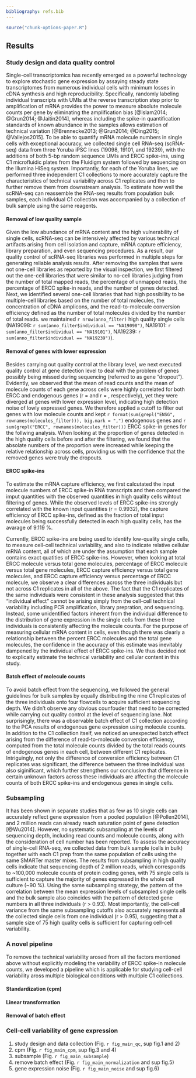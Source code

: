 ```yaml
---
bibliography: refs.bib
---
```


```r
source("chunk-options-paper.R")
```

## Results
### Study design and data quality control
Single-cell transcriptomics has recently emerged as a powerful technology to explore stochastic gene expression by assaying steady state transcriptomes from numerous individual cells with minimum losses in cDNA synthesis and high reproducibility.
Specifically, randomly labeling individual transcripts with UMIs at the reverse transcription step prior to amplification of mRNA provides the power to measure absolute molecule counts per gene by eliminating the amplification bias [@Islam2014; @Grun2014; @Jaitin2014], whereas including the spike-in quantification standards of known abundance in the samples allows estimation of technical variation [@Brennecke2013; @Grun2014; @Ding2015; @Vallejos2015].
To be able to quantify mRNA molecule numbers in single cells with exceptional accuracy, we collected single cell RNA-seq (scRNA-seq) data from three Yoruba iPSC lines (19098, 19101, and 19239), with the additions of both 5-bp random sequence UMIs and ERCC spike-ins, using C1 microfluidic plates from the Fluidigm system followed by sequencing on the Illumina HiSeq system.
Importantly, for each of the Yoruba lines, we performed three independent C1 collections to more accurately capture the characteristics of technical variability across C1 replicates and then to further remove them from downstream analysis.
To estimate how well the scRNA-seq can reassemble the RNA-seq results from population bulk samples, each individual C1 collection was accompanied by a collection of bulk sample using the same reagents.

#### Removal of low quality sample
Given the low abundance of mRNA content and the high vulnerability of single cells, scRNA-seq can be intensively affected by various technical artifacts arising from cell isolation and capture, mRNA capture efficiency, library preparation, and even sequencing procedures.
As a result, our quality control of scRNA-seq libraries was performed in multiple steps for generating reliable analysis results.
After removing the samples that were not one-cell libraries as reported by the visual inspection, we first filtered out the one-cell libraries that were similar to no-cell libraries judging from the number of total mapped reads, the percentage of unmapped reads, the percentage of ERCC spike-in reads, and the number of genes detected. 
Next, we identified several one-cell libraries that had high possibility to be multiple-cell libraries based on the number of total molecules, the concentration of cDNA amplicons, and the read-to-molecule conversion efficiency defined as the number of total molecules divided by the number of total reads.
we maintained `r nrow(anno_filter)` high quality single cells 
(NA19098: `r sum(anno_filter$individual == "NA19098")`,
 NA19101: `r sum(anno_filter$individual == "NA19101")`,
 NA19239: `r sum(anno_filter$individual == "NA19239")`).

#### Removal of genes with lower expression
Besides carrying out quality control at the library level, we next executed quality control at gene detection level to deal with the problem of genes possibly being missed during sequencing (referred to as gene “dropout”). 
Evidently, we observed that the mean of read counts and the mean of molecule counts of each gene across cells were highly correlated for both ERCC and endogenous genes (r = and r = , respectively), yet they were diverged at genes with lower expression level, indicating high detection noise of lowly expressed genes. 
We therefore applied a cutoff to filter out genes with low molecule counts and kept `r format(sum(grepl("ENSG", rownames(molecules_filter))), big.mark = ",")`
endogenous genes and
`r sum(grepl("ERCC", rownames(molecules_filter)))`
ERCC spike-in genes for the follwing analysis.
When looking at the proportion of genes detected in the high quality cells before and after the filtering, we found that the absolate numbers of the proportion were increased while keeping the relative relationship across cells, providing us with the confidence that the removed genes were truly the dropouts.

#### ERCC spike-ins 
To estimate the mRNA capture efficiency, we first calcutated the input molecule numbers of ERCC spike-in RNA transcripts and then compared the imput quantities with the observed quantities in high quality cells wihtout filtering of genes. 
While the observed levels of ERCC spike-ins strongly correlated with the known input quantities (r = 0.9932), the capture efficiency of ERCC spike-ins, defined as the fraction of total input molecules being successfully detected in each high quality cells, has the avarage of 9.119 %.

Currently, ERCC spike-ins are being used to identify low-quality single cells, to measure cell-cell technical variability, and also to indicate relative cellular mRNA content, all of which are under the assumption that each sample contains exact quatities of ERCC spike-ins.
However, when looking at total ERCC molecule versus total gene molecules, percentage of ERCC molecule versus total gene molecules, ERCC capture efficiency versus total gene molecules, and ERCC capture efficiency versus percentage of ERCC molecule, we observe a clear differences across the three individuals but not across C1 replicates in all of the above.
The fact that the C1 replicates of the same individuals were consistent in these analysis suggested that this "individual effect" cannot be arising simply from the cell-cell technical variability including PCR amplification, library prepration, and sequencing. 
Instead, some unidentified factors inherent from the individual difference to the distribution of gene expression in the single cells from these three individuals is consistently affecting the molecule counts.
For the purpose of measuring cellular mRNA content in cells, even though there was clearly a relationship between the percent ERCC molecules and the total gene molecules, the confidence in the accuracy of this estimate was inevitably dampened by the individual effect of ERCC spike-ins.
We thus decided not to explicaity estimate the technical variability and cellular content in this study. 
 
#### Batch effect of molecule counts
To avoid batch effect from the sequencing, we followed the general guidelines for bulk samples by equally distributing the nine C1 replicates of the three individuals onto four flowcells to acquire sufficient sequencing depth. 
We didn't observe any obvious counfouder that need to be corrected while carrying out quality control at the level of sequencing lane.
Not surprisingly, there was a observable batch effect of C1 collection according to the PCA results of endogenous gene expression using molecule counts.
In addition to the C1 collection itself, we noticed an unexpected batch effect arising from the difference of read-to-molecule conversion efficiency, computed from the total molecule counts divided by the total reads counts of endogenous genes in each cell, between different C1 replicates.
Intriguingly, not only the difference of conversion efficiency between C1 replicates was significant, the difference between the three individual was also siginificant, which further strengthens our conclusion that difference in certain unknown factors across these individuals are affecting the molecule counts of both ERCC spike-ins and endogenous genes in single cells.

### Subsampling
It has been shown in separate studies that as few as 10 single cells can accurately reflect gene expression from a pooled population [@Pollen2014], and 2 million reads can already reach saturation point of gene detection [@Wu2014].
However, no systematic subsampling at the levels of sequencing depth, including read counts and molecule counts, along with the consideration of cell number has been reported. 
To assess the accuracy of single-cell RNA-seq, we collected data from bulk sample (cells in bulk) together with each C1 prep from the same population of cells using the same SMARTer master mixes. 
The results from subsampling in high quality cells indicate that sequencing depth of 2 million reads, which corresponds to ~100,000 molecule counts of protein coding genes, with 75 single cells is sufficient to capture the majority of genes expressed in the whole cell culture (~90 %). 
Using the same subsampling strategy, the pattern of the correlation between the mean expression levels of subsampled single cells and the bulk sample also coincides with the pattern of detected gene numbers in all three individuals (r > 0.93). 
Most importantly, the cell-cell variance from the same subsampling cutoffs also accurately represents all the collected single cells from one individual (r > 0.95), suggesting that a sample size of 75 high quality cells is sufficient for capturing cell-cell variability.

### A novel pipeline 
To remove the technical variability arosed from all the factors mentioned above without explicitly modeling the variability of ERCC spike-in molecule counts, we developed a pipeline which is applicable for studying cell-cell variability aross multiple biological conditions with multiple C1 collections.  

#### Standardization (cpm)

#### Linear transformation
#### Removal of batch effect
### Cell-cell variability of gene expression


1. study design and data collection (Fig. `r fig_main_qc`, sup fig.1 and 2)
2. cpm (Fig. `r fig_main_cpm`, sup fig.3 and 4)
3. subsample (Fig. `r fig_main_subsample`)
4. remove batch effect (Fig. `r fig_main_normalization` and sup fig.5)
5. gene expression noise (Fig. `r fig_main_noise` and sup fig.6)
